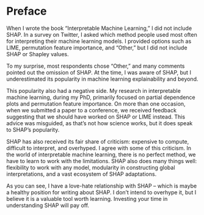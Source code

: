 # Preface

When I wrote the book "Interpretable Machine Learning," I did not include SHAP.
In a survey on Twitter, I asked which method people used most often for interpreting their machine learning models.
I provided options such as LIME, permutation feature importance, and "Other," but I did not include SHAP or Shapley values.

To my surprise, most respondents chose "Other," and many comments pointed out the omission of SHAP.
At the time, I was aware of SHAP, but I underestimated its popularity in machine learning explainability and beyond. 

This popularity also had a negative side.
My research in interpretable machine learning, during my PhD, primarily focused on partial dependence plots and permutation feature importance.
On more than one occasion, when we submitted a paper to a conference, we received feedback suggesting that we should have worked on SHAP or LIME instead.
This advice was misguided, as that's not how science works, but it does speak to SHAP's popularity.

SHAP has also received its fair share of criticism: expensive to compute, difficult to interpret, and overhyped.
I agree with some of this criticism.
In the world of interpretable machine learning, there is no perfect method, we have to learn to work with the limitations.
SHAP also does many things well: flexibility to work with any model, modularity in constructing global interpretations, and a vast ecosystem of SHAP adaptations.

As you can see, I have a love-hate relationship with SHAP -- which is maybe a healthy position for writing about SHAP.
I don't intend to overhype it, but I believe it is a valuable tool worth learning.
Investing your time in understanding SHAP will pay off.

